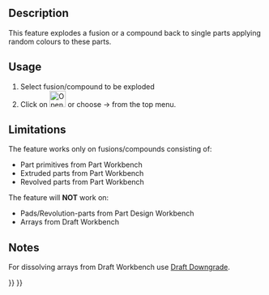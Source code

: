 <languages/>

{{Docnav
|[[OpenSCAD_ExpandPlacements|Expand Placements]]
|[[OpenSCAD_AddOpenSCADElement|Add OpenSCAD Element]]
|[[OpenSCAD_Workbench|OpenSCAD]]
|IconL=OpenSCAD_ExpandPlacements.svg
|IconR=OpenSCAD_AddOpenSCADElement.svg
|IconC=Workbench_OpenSCAD.svg
}}

{{GuiCommand
|Name=OpenSCAD ExplodeGroup
|MenuLocation=OpenSCAD → Explode Group‏‎
|Workbenches=[[OpenSCAD_Workbench|OpenSCAD]]
}}

==Description== 

This feature explodes a fusion or a compound back to single parts applying random colours to these parts.

==Usage== 

# Select fusion/compound to be exploded
# Click on [[Image:OpenSCAD_ExplodeGroup.svg|32px]] or choose {{KEY|OpenSCAD}} → {{KEY|[[Image:OpenSCAD_ExplodeGroup.svg|32px]] Explode Group}} from the top menu.

==Limitations== 

The feature works only on fusions/compounds consisting of:
* Part primitives from Part Workbench
* Extruded parts from Part Workbench
* Revolved parts from Part Workbench

The feature will '''NOT''' work on:
* Pads/Revolution-parts from Part Design Workbench
* Arrays from Draft Workbench

==Notes== 

For dissolving arrays from Draft Workbench use [[Draft_Downgrade|Draft Downgrade]].


{{Docnav
|[[OpenSCAD_ExpandPlacements|Expand Placements]]
|[[OpenSCAD_AddOpenSCADElement|Add OpenSCAD Element]]
|[[OpenSCAD_Workbench|OpenSCAD]]
|IconL=OpenSCAD_ExpandPlacements.svg
|IconR=OpenSCAD_AddOpenSCADElement.svg
|IconC=Workbench_OpenSCAD.svg
}}

{{OpenSCAD_Tools_navi{{#translation:}}}}
{{Userdocnavi{{#translation:}}}}